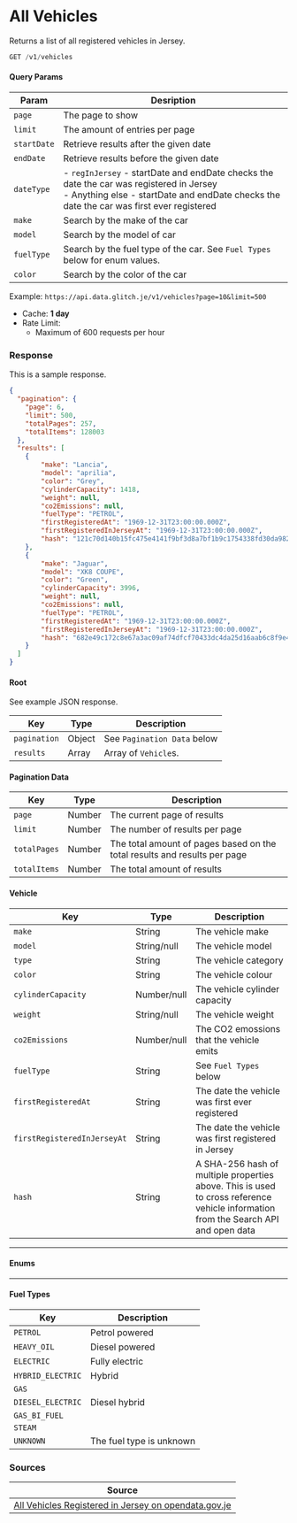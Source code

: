 
# All Vehicles

Returns a list of all registered vehicles in Jersey.

```jsx
GET /v1/vehicles
```

#### Query Params
|Param|Desription|
|-----|----------|
|`page`|The page to show|
|`limit`|The amount of entries per page|
|`startDate`|Retrieve results after the given date|
|`endDate`|Retrieve results before the given date|
|`dateType`|- `regInJersey` - startDate and endDate checks the date the car was registered in Jersey<br/>- Anything else - startDate and endDate checks the date the car was first ever registered|
|`make`|Search by the make of the car|
|`model`|Search by the model of car|
|`fuelType`|Search by the fuel type of the car. See `Fuel Types` below for enum values.|
|`color`|Search by the color of the car|

Example: `https://api.data.glitch.je/v1/vehicles?page=10&limit=500`

* Cache: **1 day**
* Rate Limit:
  * Maximum of 600 requests per hour

### Response
<Tabs>
<TabItem value="res-sample-200" label="200 (OK)">

This is a sample response.

```json title="Status: 200 (OK)"
{
  "pagination": {
    "page": 6,
    "limit": 500,
    "totalPages": 257,
    "totalItems": 128003
  },
  "results": [
    {
        "make": "Lancia",
        "model": "aprilia",
        "color": "Grey",
        "cylinderCapacity": 1418,
        "weight": null,
        "co2Emissions": null,
        "fuelType": "PETROL",
        "firstRegisteredAt": "1969-12-31T23:00:00.000Z",
        "firstRegisteredInJerseyAt": "1969-12-31T23:00:00.000Z",
        "hash": "121c70d140b15fc475e4141f9bf3d8a7bf1b9c1754338fd30da982c5a33cb35b"
    },
    {
        "make": "Jaguar",
        "model": "XK8 COUPE",
        "color": "Green",
        "cylinderCapacity": 3996,
        "weight": null,
        "co2Emissions": null,
        "fuelType": "PETROL",
        "firstRegisteredAt": "1969-12-31T23:00:00.000Z",
        "firstRegisteredInJerseyAt": "1969-12-31T23:00:00.000Z",
        "hash": "682e49c172c8e67a3ac09af74dfcf70433dc4da25d16aab6c8f9e421055b818a"
    }
  ]
}
```

</TabItem>

<TabItem value="res-schema" label="Schema">

#### Root
See example JSON response.

| Key | Type | Description |
|-----|------|-------------|
|`pagination`|Object|See `Pagination Data` below|
|`results`|Array|Array of `Vehicle`s.|

#### Pagination Data
| Key | Type | Description |
|-----|------|-------------|
|`page`|Number|The current page of results|
|`limit`|Number|The number of results per page|
|`totalPages`|Number|The total amount of pages based on the total results and results per page|
|`totalItems`|Number|The total amount of results|

#### Vehicle
| Key | Type | Description |
|-----|------|-------------|
|`make`|String|The vehicle make|
|`model`|String/null|The vehicle model|
|`type`|String|The vehicle category|
|`color`|String|The vehicle colour|
|`cylinderCapacity`|Number/null|The vehicle cylinder capacity|
|`weight`|String/null|The vehicle weight|
|`co2Emissions`|Number/null|The CO2 emossions that the vehicle emits|
|`fuelType`|String|See `Fuel Types` below|
|`firstRegisteredAt`|String|The date the vehicle was first ever registered|
|`firstRegisteredInJerseyAt`|String|The date the vehicle was first registered in Jersey|
|`hash`|String|A SHA-256 hash of multiple properties above. This is used to cross reference vehicle information from the Search API and open data|

---
#### Enums
---

#### Fuel Types
| Key | Description |
|-----|-------------|
|`PETROL`|Petrol powered|
|`HEAVY_OIL`|Diesel powered|
|`ELECTRIC`|Fully electric|
|`HYBRID_ELECTRIC`|Hybrid|
|`GAS`||
|`DIESEL_ELECTRIC`|Diesel hybrid|
|`GAS_BI_FUEL`||
|`STEAM`||
|`UNKNOWN`|The fuel type is unknown|

</TabItem>
</Tabs>


### Sources
|Source|
|------|
|[All Vehicles Registered in Jersey on opendata.gov.je][vehiclesdata]|

[vehiclesdata]: https://opendata.gov.je/dataset/registered-vehicles